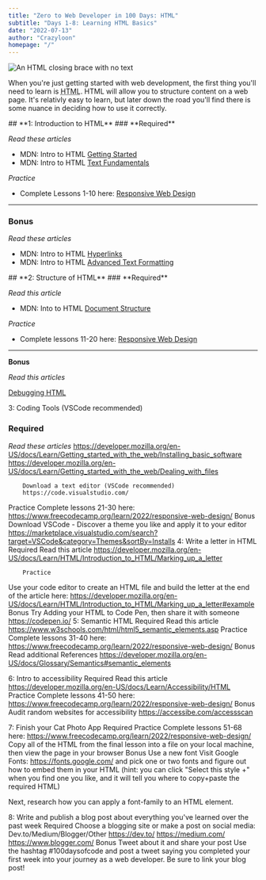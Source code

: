 ```yaml
---
title: "Zero to Web Developer in 100 Days: HTML"
subtitle: "Days 1-8: Learning HTML Basics"
date: "2022-07-13"
author: "Crazyloon"
homepage: "/"
---
```



![An HTML closing brace with no text](/images/html-logo.jpg)

When you're just getting started with web development, the first thing you'll need to learn is <acronym title="Hyper Text Markup Language">HTML</acronym>. HTML will allow you to structure content on a web page. It's relativly easy to learn, but later down the road you'll find there is some nuance in deciding how to use it correctly.

<BasicCard>
  <CardHeading>
## **1: Introduction to HTML**
  </CardHeading>
  <CardBody>
### **Required**

_Read these articles_

- MDN: Intro to HTML [Getting Started](https://developer.mozilla.org/en-US/docs/Learn/HTML/Introduction_to_HTML/Getting_started)
- MDN: Intro to HTML [Text Fundamentals](https://developer.mozilla.org/en-US/docs/Learn/HTML/Introduction_to_HTML/HTML_text_fundamentals)

_Practice_

- Complete Lessons 1-10 here: [Responsive Web Design](https://www.freecodecamp.org/learn/2022/responsive-web-design/)

<hr />

### **Bonus**

_Read these articles_

- MDN: Intro to HTML [Hyperlinks](https://developer.mozilla.org/en-US/docs/Learn/HTML/Introduction_to_HTML/Creating_hyperlinks)
- MDN: Intro to HTML [Advanced Text Formatting](https://developer.mozilla.org/en-US/docs/Learn/HTML/Introduction_to_HTML/Advanced_text_formatting)

</CardBody>
</BasicCard>

<BasicCard>
  <CardHeading>
## **2: Structure of HTML**
</CardHeading>
  <CardBody>
### **Required**

_Read this article_

- MDN: Into to HTML [Document Structure](https://developer.mozilla.org/en-US/docs/Learn/HTML/Introduction_to_HTML/Document_and_website_structure)

_Practice_

- Complete lessons 11-20 here: [Responsive Web Design](https://www.freecodecamp.org/learn/2022/responsive-web-design/)

<hr />

**Bonus**

_Read this articles_

[Debugging HTML](https://developer.mozilla.org/en-US/docs/Learn/HTML/Introduction_to_HTML/Debugging_HTML)

</CardBody>
</BasicCard>

3: Coding Tools (VSCode recommended)

### **Required**

_Read these articles_
https://developer.mozilla.org/en-US/docs/Learn/Getting_started_with_the_web/Installing_basic_software
https://developer.mozilla.org/en-US/docs/Learn/Getting_started_with_the_web/Dealing_with_files

      	Download a text editor (VSCode recommended)
      	https://code.visualstudio.com/

Practice
Complete lessons 21-30 here: https://www.freecodecamp.org/learn/2022/responsive-web-design/
Bonus Download VSCode - Discover a theme you like and apply it to your editor
https://marketplace.visualstudio.com/search?target=VSCode&category=Themes&sortBy=Installs
4: Write a letter in HTML
Required Read this article
https://developer.mozilla.org/en-US/docs/Learn/HTML/Introduction_to_HTML/Marking_up_a_letter

    	Practice

Use your code editor to create an HTML file and build the letter at the end of the article here:
https://developer.mozilla.org/en-US/docs/Learn/HTML/Introduction_to_HTML/Marking_up_a_letter#example
Bonus Try Adding your HTML to Code Pen, then share it with someone
https://codepen.io/
5: Semantic HTML
Required Read this article
https://www.w3schools.com/html/html5_semantic_elements.asp
Practice
Complete lessons 31-40 here: https://www.freecodecamp.org/learn/2022/responsive-web-design/
Bonus Read additional References
https://developer.mozilla.org/en-US/docs/Glossary/Semantics#semantic_elements

6: Intro to accessibility
Required Read this article
https://developer.mozilla.org/en-US/docs/Learn/Accessibility/HTML
Practice
Complete lessons 41-50 here: https://www.freecodecamp.org/learn/2022/responsive-web-design/
Bonus Audit random websites for accessibility
https://accessibe.com/accessscan

7: Finish your Cat Photo App
Required Practice
Complete lessons 51-68 here: https://www.freecodecamp.org/learn/2022/responsive-web-design/
Copy all of the HTML from the final lesson into a file on your local machine, then view the page in your browser
Bonus Use a new font
Visit Google Fonts: https://fonts.google.com/ and pick one or two fonts and figure out how to embed them in your HTML (hint: you can click "Select this style +" when you find one you like, and it will tell you where to copy+paste the required HTML)

Next, research how you can apply a font-family to an HTML element.

8: Write and publish a blog post about everything you've learned over the past week
Required Choose a blogging site or make a post on social media: Dev.to/Medium/Blogger/Other
https://dev.to/
https://medium.com/
https://www.blogger.com/
Bonus Tweet about it and share your post
Use the hashtag #100daysofcode and post a tweet saying you completed your first week into your journey as a web developer. Be sure to link your blog post!
